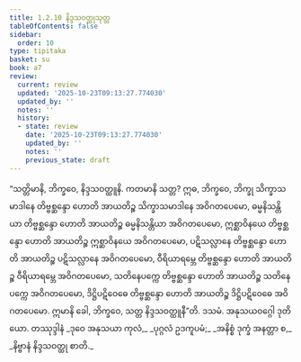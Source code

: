 ```yaml
---
title: 1.2.10 နိဒ္ဒသဝတ္ထုသုတ္တ
tableOfContents: false
sidebar:
  order: 10
type: tipitaka
basket: su
book: a7
review:
  current: review
  updated: '2025-10-23T09:13:27.774030'
  updated_by: ''
  notes: ''
  history:
  - state: review
    date: '2025-10-23T09:13:27.774030'
    updated_by: ''
    notes: ''
    previous_state: draft
---
```



<ReviewStatus review={frontmatter.review} showDetails={true} />

<HypothesisAnnotation frontmatter={frontmatter} />

<DynamicBreadcrumb />

<Division number="20" book="a7" e="ch" v="16" p="407">

<Paragraph number="90" book="a7">
“သတ္တိမာနိ, ဘိက္ခဝေ, နိဒ္ဒသဝတ္ထူနိ. ကတမာနိ သတ္တ? ဣဓ, ဘိက္ခဝေ, ဘိက္ခု သိက္ခာသမာဒါနေ တိဗ္ဗစ္ဆန္ဒော ဟောတိ အာယတိဉ္စ သိက္ခာသမာဒါနေ အဝိဂတပေမော, ဓမ္မနိသန္တိယာ တိဗ္ဗစ္ဆန္ဒော ဟောတိ အာယတိဉ္စ ဓမ္မနိသန္တိယာ အဝိဂတပေမော, ဣစ္ဆာဝိနယေ တိဗ္ဗစ္ဆန္ဒော ဟောတိ အာယတိဉ္စ ဣစ္ဆာဝိနယေ အဝိဂတပေမော, ပဋိသလ္လာနေ တိဗ္ဗစ္ဆန္ဒော ဟောတိ အာယတိဉ္စ ပဋိသလ္လာနေ အဝိဂတပေမော, ဝီရိယာရမ္ဘေ တိဗ္ဗစ္ဆန္ဒော ဟောတိ အာယတိဉ္စ ဝီရိယာရမ္ဘေ အဝိဂတပေမော, သတိနေပက္ကေ တိဗ္ဗစ္ဆန္ဒော ဟောတိ အာယတိဉ္စ သတိနေပက္ကေ အဝိဂတပေမော, ဒိဋ္ဌိပဋိဝေဓေ တိဗ္ဗစ္ဆန္ဒော ဟောတိ အာယတိဉ္စ ဒိဋ္ဌိပဋိဝေဓေ အဝိဂတပေမော. ဣမာနိ ခေါ, ဘိက္ခဝေ, သတ္တ နိဒ္ဒသဝတ္ထူနီ”တိ.

</Paragraph>
</Division>

<Paragraph number="91" type="center" book="a7">
ဒသမံ.



</Paragraph>

<Paragraph number="92" type="center" book="a7">
အနုသယဝဂ္ဂေါ ဒုတိယော.



</Paragraph>

<Paragraph number="93" type="center" book="a7">
တဿုဒ္ဒါနံ


</Paragraph>

<Paragraph number="94" type="verses" book="a7">
_ဒုဝေ အနုသယာ ကုလံ,_  
_ပုဂ္ဂလံ ဥဒကူပမံ;_  
_အနိစ္စံ ဒုက္ခံ အနတ္တာ စ,_  
_နိဗ္ဗာနံ နိဒ္ဒသဝတ္ထု စာတိ._
</Paragraph>